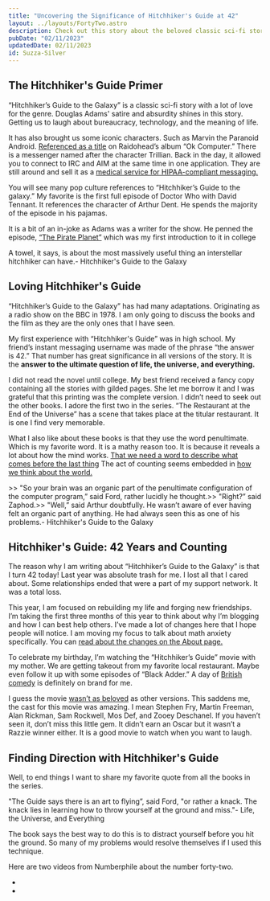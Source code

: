 ```yaml
---
title: "Uncovering the Significance of Hitchhiker's Guide at 42"
layout: ../layouts/FortyTwo.astro
description: Check out this story about the beloved classic sci-fi story, "Hitchhiker's Guide to the Galaxy." Written by someone who is celebrating their 42nd birthday, it covers everything from iconic characters to pop culture references. Plus, there's even a 42 fact generator!
pubDate: "02/11/2023"
updatedDate: 02/11/2023
id: Suzza-Silver
---
```


## The Hitchhiker's Guide Primer


<Lead>“Hitchhiker’s Guide to the Galaxy” is a classic
 sci-fi story with a lot of love for the genre. 
 Douglas Adams' satire and absurdity shines 
 in this story. Getting us to laugh about bureaucracy,
  technology, and the meaning of life. </Lead>

  It has also brought us some iconic characters.
   Such as Marvin the Paranoid Android. [Referenced 
   as a title](https://www.youtube.com/watch?v=Lt8AfIeJOxw) on Raidohead’s album “Ok Computer.” 
   There is a messenger named after the character 
   Trillian. Back in the day, it allowed you to
connect to IRC and AIM at the same time in one
application. They are still around and sell 
 it as a [medical service for HIPAA-compliant
     messaging.](https://trillian.im/)

 You will see many pop culture references
 to “Hitchhiker’s Guide to the galaxy.” My favorite 
 is the first full episode of Doctor Who with David Tennant.
  It references the character of Arthur Dent. 
  He spends the majority of the episode in his
   pajamas.


<YouTube id="https://youtu.be/6cGP069GNvA" />

It is a bit of an in-joke as Adams was a writer for
 the show. He penned the episode, [“The Pirate Planet”](https://en.wikipedia.org/wiki/The_Pirate_Planet)
  which was my first introduction to it in college


<BlockQuoteBook>A towel, it says, is about the most massively useful thing an interstellar hitchhiker can have.- Hitchhiker's Guide to the Galaxy</BlockQuoteBook>

## Loving Hitchhiker's Guide

“Hitchhiker’s Guide to the Galaxy” has had many 
adaptations. Originating as a radio show on the
 BBC in 1978. I am only going to discuss the books 
 and the film as they are the only ones that I have 
 seen.

My first experience with “Hitchhiker's Guide” was 
in high school. My friend’s instant messaging 
username was made of the phrase “the answer is 42.” 
That number has great significance in all versions
 of the story. It is the **answer to the ultimate 
 question of life, the universe, and everything.**

I did not read the novel until college. My best friend
 received a fancy copy containing all the stories 
 with gilded pages. She let me borrow it and I was 
 grateful that this printing was the complete version.
  I didn’t need to seek out the other books. I adore 
  the first two in the series. “The Restaurant at the
   End of the Universe” has a scene that takes place 
   at the titular restaurant. It is one I find very 
   memorable.

What I also like about these books is that they use
 the word penultimate. Which is my favorite word. It
  is a mathy reason too. It is because it reveals a 
  lot about how the mind works. [That we need a word 
  to describe what comes before the last thing](https://www.merriam-webster.com/dictionary/penultimate) The 
  act of counting seems embedded in [how we think 
  about the world.](https://www.youtube.com/watch?v=l7E-pBWuSIA)

<BlockQuoteBook>>>  "So your brain was an organic part of the penultimate configuration of the computer program,” said Ford, rather lucidly he thought.>>  "Right?” said Zaphod.>>  "Well,” said Arthur doubtfully. He wasn’t aware of ever having felt an organic part of anything. He had always seen this as one of his problems.- Hitchhiker's Guide to the Galaxy</BlockQuoteBook>

## Hitchhiker's Guide: 42 Years and Counting

The reason why I am writing about “Hitchhiker’s Guide
 to the Galaxy” is that I turn 42 today! Last year 
 was absolute trash for me. I lost all that I cared
  about. Some relationships ended that were a part of
   my support network. It was a total loss.

This year, I am focused on rebuilding my life and 
forging new friendships. I’m taking the first three 
months of this year to think about why I’m blogging 
and how I can best help others. I’ve made a lot of 
changes here that I hope people will notice. I am 
moving my focus to talk about math anxiety 
specifically. You can [read about the changes on the
 About page.](/about)

To celebrate my birthday, I’m watching the 
“Hitchhiker’s Guide” movie with my mother.
 We are getting takeout from my 
 favorite local restaurant. Maybe even follow 
 it up with some episodes of “Black Adder.” 
 A day of [British comedy](https://www.youtube.com/watch?v=FBEOTzNt1Uw) is definitely on brand for me.


I guess the movie [wasn’t as beloved](https://www.rottentomatoes.com/m/hitchhikers_guide_to_the_galaxy) as other
 versions. This saddens me, the cast for this
  movie was amazing. I mean Stephen Fry, 
  Martin Freeman, Alan Rickman, Sam Rockwell,
   Mos Def, and Zooey Deschanel. If you haven’t seen 
   it, don’t miss this little gem. It didn’t earn 
   an Oscar but it wasn’t a Razzie winner either. 
   It is a good movie to watch when you want to laugh.

## Finding Direction with Hitchhiker's Guide

Well, to end things I want to share my favorite
 quote from all the books in the series.

 <BlockQuoteBook>"The Guide says there is an art to flying”, said Ford, "or rather a knack. The knack lies in learning how to throw yourself at the ground and miss."- Life, the Universe, and Everything</BlockQuoteBook>

 The book says the best way to do this is to 
 distract yourself before you hit the ground. 
 So many of my problems would resolve themselves 
 if I used this technique.

Here are two videos from Numberphile about the
 number forty-two.

- <YouTube id="https://youtu.be/D6tINlNluuY" />

- <YouTube id="https://youtu.be/zyG8Vlw5aAw" />